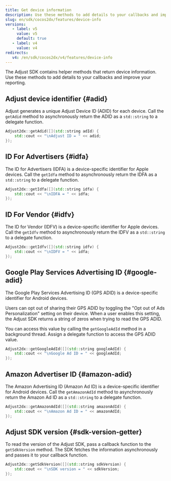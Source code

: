 ```yaml
---
title: Get device information
description: Use these methods to add details to your callbacks and improve your reporting.
slug: en/sdk/cocos2dx/features/device-info
versions:
   - label: v5
     value: v5
     default: true
   - label: v4
     value: v4
redirects:
   v4: /en/sdk/cocos2dx/v4/features/device-info
---
```


The Adjust SDK contains helper methods that return device information. Use these methods to add details to your callbacks and improve your reporting.

## Adjust device identifier {#adid}

Adjust generates a unique Adjust Device ID (ADID) for each device. Call the `getAdid` method to asynchronously return the ADID as a `std::string` to a delegate function.

```cpp
Adjust2dx::getAdid([](std::string adId) {
    std::cout << "\nAdjust ID = " << adid;
});
```

## ID For Advertisers {#idfa}

The ID for Advertisers (IDFA) is a device-specific identifier for Apple devices. Call the `getIdfa` method to asynchronously return the IDFA as a `std::string` to a delegate function.

```cpp
Adjust2dx::getIdfa([](std::string idfa) {
    std::cout << "\nIDFA = " << idfa;
});
```

## ID For Vendor {#idfv}

The ID for Vendor (IDFV) is a device-specific identifier for Apple devices. Call the `getIdfv` method to asynchronously return the IDFV as a `std::string` to a delegate function.

```cpp
Adjust2dx::getIdfv([](std::string idfv) {
    std::cout << "\nIDFV = " << idfa;
});
```

## Google Play Services Advertising ID {#google-adid}

The Google Play Services Advertising ID (GPS ADID) is a device-specific identifier for Android devices.

Users can opt out of sharing their GPS ADID by toggling the "Opt out of Ads Personalization" setting on their device. When a user enables this setting, the Adjust SDK returns a string of zeros when trying to read the GPS ADID.

You can access this value by calling the `getGoogleAdId` method in a background thread. Assign a delegate function to access the GPS ADID value.

```cpp
Adjust2dx::getGoogleAdId([](std::string googleAdId) {
    std::cout << "\nGoogle Ad ID = " << googleAdId;
});
```

## Amazon Advertiser ID {#amazon-adid}

The Amazon Advertising ID (Amazon Ad ID) is a device-specific identifier for Android devices. Call the `getAmazonAdId` method to asynchronously return the Amazon Ad ID as a `std::string` to a delegate function.

```cpp
Adjust2dx::getAmazonAdId([](std::string amazonAdId) {
    std::cout << "\nAmazon Ad ID = " << amazonAdId;
});
```

## Adjust SDK version {#sdk-version-getter}

To read the version of the Adjust SDK, pass a callback function to the `getSdkVersion` method. The SDK fetches the information asynchronously and passes it to your callback function.

```cpp
Adjust2dx::getSdkVersion([](std::string sdkVersion) {
    std::cout << "\nSDK version = " << sdkVersion;
});
```

